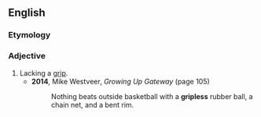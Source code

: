 ==English==

===Etymology===
{{suffix|en|grip|less}}

===Adjective===
{{en-adj|-}}

# Lacking a [[grip]].
#* '''2014''', Mike Westveer, ''Growing Up Gateway'' (page 105)
#*: Nothing beats outside basketball with a '''gripless''' rubber ball, a chain net, and a bent rim.